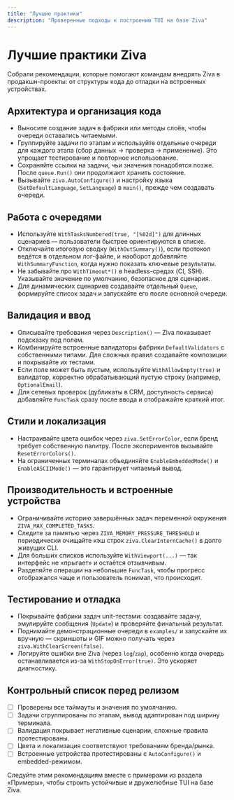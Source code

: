 ```yaml
---
title: "Лучшие практики"
description: "Проверенные подходы к построению TUI на базе Ziva"
---
```


# Лучшие практики Ziva

Собрали рекомендации, которые помогают командам внедрять Ziva в продакшн-проекты: от структуры кода до отладки на встроенных устройствах.

## Архитектура и организация кода

- Выносите создание задач в фабрики или методы слоёв, чтобы очереди оставались читаемыми.
- Группируйте задачи по этапам и используйте отдельные очереди для каждого этапа (сбор данных → проверка → применение). Это упрощает тестирование и повторное использование.
- Сохраняйте ссылки на задачи, чьи значения понадобятся позже. После `queue.Run()` они продолжают хранить состояние.
- Вызывайте `ziva.AutoConfigure()` и настройку языка (`SetDefaultLanguage`, `SetLanguage`) в `main()`, прежде чем создавать очереди.

## Работа с очередями

- Используйте `WithTasksNumbered(true, "[%02d]")` для длинных сценариев — пользователи быстрее ориентируются в списке.
- Отключайте итоговую сводку (`WithOutSummary()`), если протокол ведётся в отдельном лог-файле, и наоборот добавляйте `WithSummaryFunction`, когда нужно показать ключевые результаты.
- Не забывайте про `WithTimeout*()` в headless-средах (CI, SSH). Указывайте значение по умолчанию, безопасное для сценария.
- Для динамических сценариев создавайте отдельный `Queue`, формируйте список задач и запускайте его после основной очереди.

## Валидация и ввод

- Описывайте требования через `Description()` — Ziva показывает подсказку под полем.
- Комбинируйте встроенные валидаторы фабрики `DefaultValidators` с собственными типами. Для сложных правил создавайте композиции и покрывайте их тестами.
- Если поле может быть пустым, используйте `WithAllowEmpty(true)` и валидатор, корректно обрабатывающий пустую строку (например, `OptionalEmail`).
- Для сетевых проверок (дубликаты в CRM, доступность сервиса) добавляйте `FuncTask` сразу после ввода и отображайте краткий итог.

## Стили и локализация

- Настраивайте цвета ошибок через `ziva.SetErrorColor`, если бренд требует собственную палитру. После экспериментов вызывайте `ResetErrorColors()`.
- На ограниченных терминалах объединяйте `EnableEmbeddedMode()` и `EnableASCIIMode()` — это гарантирует читаемый вывод.

## Производительность и встроенные устройства

- Ограничивайте историю завершённых задач переменной окружения `ZIVA_MAX_COMPLETED_TASKS`.
- Следите за памятью через `ZIVA_MEMORY_PRESSURE_THRESHOLD` и периодически очищайте кэш строк `ziva.ClearInternCache()` в долго живущих CLI.
- Для больших списков используйте `WithViewport(...)` — так интерфейс не «прыгает» и остаётся отзывчивым.
- Разделяйте операции на небольшие `FuncTask`, чтобы прогресс отображался чаще и пользователь понимал, что происходит.

## Тестирование и отладка

- Покрывайте фабрики задач unit-тестами: создавайте задачу, эмулируйте сообщения (`Update`) и проверяйте финальный результат.
- Поднимайте демонстрационные очереди в `examples/` и запускайте их вручную — скриншоты и GIF можно получать через `ziva.WithClearScreen(false)`.
- Логируйте ошибки вне Ziva (через `log`/`zap`), особенно когда очередь останавливается из-за `WithStopOnError(true)`. Это ускоряет диагностику.

## Контрольный список перед релизом

- [ ] Проверены все таймауты и значения по умолчанию.
- [ ] Задачи сгруппированы по этапам, вывод адаптирован под ширину терминала.
- [ ] Валидация покрывает негативные сценарии, сложные правила протестированы.
- [ ] Цвета и локализация соответствуют требованиям бренда/рынка.
- [ ] Встроенные устройства протестированы с `AutoConfigure()` и embedded-режимом.

Следуйте этим рекомендациям вместе с примерами из раздела «Примеры», чтобы строить устойчивые и дружелюбные TUI на базе Ziva.
